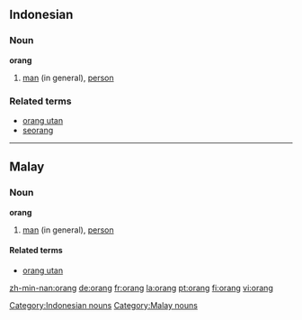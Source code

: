 ==Indonesian==
===Noun===
'''orang'''

#[[man]] (in general), [[person]]

===Related terms===
*[[orang utan]]
*[[seorang]]

[[Category:Indonesian nouns]]

----

==Malay==
===Noun===
'''orang'''

#[[man]] (in general), [[person]]

====Related terms====
*[[orang utan]]

[[Category:Malay nouns]]

[[zh-min-nan:orang]]
[[de:orang]]
[[fr:orang]]
[[la:orang]]
[[pt:orang]]
[[fi:orang]]
[[vi:orang]]